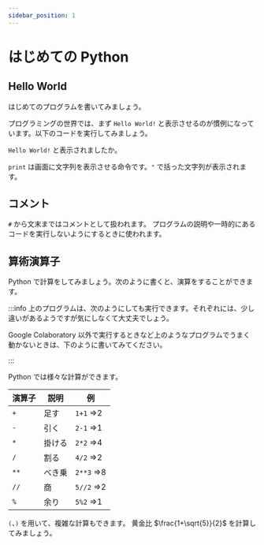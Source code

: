 ```yaml
---
sidebar_position: 1
---
```



# はじめての Python

## Hello World

はじめてのプログラムを書いてみましょう。

プログラミングの世界では、まず `Hello World!` と表示させるのが慣例になっています。以下のコードを実行してみましょう。

<ViewSource path="_samples/hello-world.ipynb" />

`Hello World!` と表示されましたか。

`print` は画面に文字列を表示させる命令です。`"` で括った文字列が表示されます。

## コメント

`#` から文末まではコメントとして扱われます。
プログラムの説明や一時的にあるコードを実行しないようにするときに使われます。

<ViewSource path="_samples/comment.ipynb" />

## 算術演算子

Python で計算をしてみましょう。次のように書くと、演算をすることができます。

<ViewSource path="_samples/sum.ipynb" />

:::info
上のプログラムは、次のようにしても実行できます。それぞれには、少し違いがあるようですが気にしなくて大丈夫でしょう。

Google Colaboratory 以外で実行するときなど上のようなプログラムでうまく動かないときは、下のように書いてみてください。

<ViewSource path="_samples/sum2.ipynb" />
:::

Python では様々な計算ができます。

| 演算子 | 説明   | 例         |
| ------ | ------ | ---------- |
| `+`    | 足す   | `1+1` =>2  |
| `-`    | 引く   | `2-1` =>1  |
| `*`    | 掛ける | `2*2` =>4  |
| `/`    | 割る   | `4/2` =>2  |
| `**`   | べき乗 | `2**3` =>8 |
| `//`   | 商     | `5//2` =>2 |
| `%`    | 余り   | `5%2` =>1  |

`(`、`)` を用いて、複雑な計算もできます。
黄金比 $\frac{1+\sqrt{5}}{2}$ を計算してみましょう。

<ViewSource path="_samples/golden-ratio.ipynb" />
